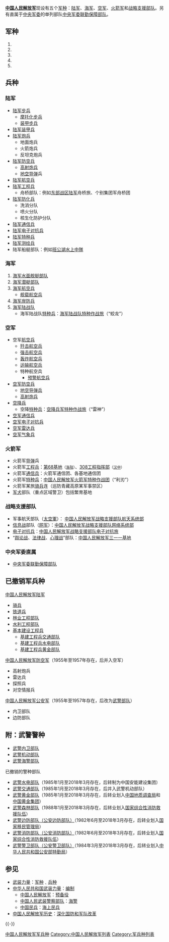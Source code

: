 {{unreferenced|time=2019-11-12T23:18:03+00:00}}
{{中华人民共和国军事|hidden=1}}
'''[[中国人民解放军|中国人民解放军]]'''现设有五个[[军种|军种]]：[[中国人民解放军陆军|陆军]]、[[中国人民解放军海军|海军]]、[[中国人民解放军空军|空军]]、[[中国人民解放军火箭军|火箭军]]和[[中国人民解放军战略支援部队|战略支援部队]]。另有直属于[[中央军事委员会|中央军委]]的单列部队[[中央军委联勤保障部队|中央军委联勤保障部队]]。

== 军种 ==
# {{PLA-Army}}
# {{PLA-Navy}}
# {{PLA-AF}}
# {{PLA-RF}}
# {{PLA-SSF}}

== 兵种 ==
=== 陆军 ===
* [[中国人民解放军步兵|陆军步兵]]
**[[摩托化步兵|摩托化步兵]]
**[[装甲步兵|装甲步兵]]
* [[中国人民解放军装甲兵|陆军装甲兵]]
* [[中国人民解放军炮兵|陆军炮兵]]
**地面炮兵
**火箭炮兵
**反坦克炮兵
* [[中国人民解放军陆军防空兵|陆军防空兵]]
** [[高射炮|高射炮兵]]
** [[面對空飛彈|地空导弹]]兵
* [[中国人民解放军陆军航空兵|陆军航空兵]]
* [[中国人民解放军工程兵|陆军工程兵]]
** 舟桥部队：例如[[中国人民解放军东部战区陆军|东部战区陆军]]舟桥旅、个别集团军舟桥团
* [[中国人民解放军防化兵|陆军防化兵]]
** 洗消分队
** 喷火分队
** 核生化防护分队
* [[中国人民解放军通信兵|陆军通信兵]]
* [[中国人民解放军电子对抗兵|陆军电子对抗兵]]
* [[中國人民解放軍特種部隊|陆军特种兵]]
* [[中国人民解放军测绘兵|陆军测绘兵]]
* 陆军船艇部队：例如[[班公湖水上中隊|班公湖水上中隊]]

=== 海军 ===
# [[中国人民解放军海军舰艇列表|海军水面舰艇部队]]
# [[中国人民解放军海军潜艇部队|海军潜艇部队]]
# [[中国人民解放军海军航空兵|海军航空兵]]
#* [[中国人民解放军海军舰载航空兵部队|舰载航空兵]]
# [[中国人民解放军海军岸防兵|海军岸防兵]]
# [[中国人民解放军海军陆战队|海军陆战队]]
#* 海军陆战队[[中国人民解放军特种部队|特种兵]]：[[中国人民解放军海军陆战队特种作战旅|海军陆战队特种作战旅]]（“蛟龙”）

=== 空军 ===
* 空军[[军事航空|航空兵]]
** [[战斗机|歼击航空兵]]
** [[攻击机|强击航空兵]]
** [[轰炸机|轰炸航空兵]]
** [[運輸機|运输航空兵]]
** 特种航空兵
*** [[预警机|预警航空兵]]
* [[中国人民解放军空军防空兵|空军防空兵]]
** [[面對空飛彈|地空导弹兵]]
** [[高射炮|高射炮兵]]
* [[中国人民解放军空降兵军|空降兵]]
** 空降[[中国人民解放军特种部队|特种兵]]：[[中国人民解放军空降兵军特种作战旅|空降兵军特种作战旅]]（“雷神”）
* [[中国人民解放军通信兵|空军通信兵]]
* [[中国人民解放军电子对抗兵|空军电子对抗兵]]
* [[雷达兵|空军雷达兵]]
* [[气象兵|空军气象兵]]

=== 火箭军 ===
* 火箭军[[导弹|导弹]]兵
* 火箭军[[中国人民解放军工程兵|工程兵]]：[[中国人民解放军火箭军第六十八基地|第68基地]]<small>（[[洛阳市|洛阳]]）</small>、[[中国人民解放军火箭军三〇八工程指挥部|308工程指挥部]]<small>（[[汉中市|汉中]]）</small>
* 火箭军[[中国人民解放军通信兵|通信兵]]：火箭军通信团、各基地通信团
* 火箭军[[中國人民解放軍特種部隊|特种兵]]：[[中国人民解放军火箭军特种作战团|中国人民解放军火箭军特种作战团]]（“利刃”）
* 火箭军某旅[[中国人民解放军骑兵|骑兵]]连（巡防青藏高原某军事禁区）
* [[军犬|军犬]]部队（重点区域警卫）包括繁育基地

=== 战略支援部队 ===
* 军事航天部队（[[太空軍|太空軍]]）： [[中国人民解放军战略支援部队航天系统部|中国人民解放军战略支援部队航天系统部]]
* [[信息战|信息战]]部队（[[网络攻击|网军]]）：[[中国人民解放军战略支援部队网络系统部|中国人民解放军战略支援部队网络系统部]]
* [[中国人民解放军电子对抗兵|电子对抗兵]]：[[中国人民解放军战略支援部队电子对抗旅|中国人民解放军战略支援部队电子对抗旅]]
* “[[舆论战|舆论战]]、[[法律战|法律战]]、[[心理战|心理战]]”部队：[[中国人民解放军三一一基地|中国人民解放军三一一基地]]

=== 中央军委直属 ===
* [[中央军委联勤保障部队|中央军委联勤保障部队]]

== 已撤销军兵种 ==
; [[中国人民解放军陆军|中国人民解放军陆军]]
* [[中国人民解放军骑兵|骑兵]]
* [[中国人民解放军铁道兵|铁道兵]]
* [[中国人民解放军林业工程部队|林业工程部队]]
* [[中国人民解放军水利工程部队|水利工程部队]]
* [[中国人民解放军基本建设工程兵|基本建设工程兵]]
** [[中国人民武装警察部队交通部队|基建工程兵交通部队]]
** [[中国人民武装警察部队水电部队|基建工程兵水电部队]]
** [[中国人民武装警察部队黄金部队|基建工程兵黄金部队]]

; [[中国人民解放军防空军|中国人民解放军防空军]]（1955年至1957年存在，后并入空军）
* 高射炮兵
* 雷达兵
* 探照兵
* 对空情报兵

; [[中国人民武装警察部队|中国人民解放军公安军]]（1955年至1957年存在，后改为[[中国人民武装警察部队|武警部队]]）
* 内卫部队
* 边防部队

== 附：武警警种 ==
* [[中国人民武装警察部队|武警内卫部队]]
* [[中国人民武装警察部队|武警机动部队]]
* [[中国人民武装警察部队海警总队|武警海警部队]]

; 已撤销的警种部队
* [[中国人民武装警察部队水电部队|武警水电部队]]（1985年1月至2018年3月存在，后转制为中国安能建设集团）
* [[中国人民武装警察部队交通部队|武警交通部队]]（1985年1月至2018年3月存在，后并入武警机动部队）
* [[中国人民武装警察部队黄金部队|武警黄金部队]]（1985年1月至2018年3月存在，后转业划入[[中国地质调查局|中国地质调查局]]和[[中国黄金集团|中国黄金集团]]）
* [[中国人民武装警察部队森林部队|武警森林部队]]（1988年1月至2018年3月存在，后转业划入[[国家综合性消防救援队伍|国家综合性消防救援队伍]]）
* [[公安边防部队|武警边防部队（公安边防部队）]]（1982年6月至2018年3月存在，后转业划入[[国家移民管理局|国家移民管理局]]）
* [[公安消防部队|武警消防部队（公安消防部队）]]（1982年6月至2018年3月存在，后转业划入[[国家综合性消防救援队伍|国家综合性消防救援队伍]]）
* [[公安警卫部队|武警警卫部队（公安警卫部队）]]（1984年3月至2018年3月存在，后转业划入[[中华人民共和国公安部特勤局|中华人民共和国公安部特勤局]]）

== 参见 ==
{{Portal|中国共产党|中华人民共和国|军事}}
* [[武装力量|武装力量]]：[[军种|军种]]﹑[[兵种|兵种]]
* [[中华人民共和国军事|中华人民共和国武装力量]]：[[中华人民共和国军事编制|编制]]
** [[中国人民解放军|中国人民解放军]]：[[中国人民解放军预备役部队|预备役]]
** [[中国人民武装警察部队|中国人民武装警察部队]]：[[中国人民武装警察部队海警总队|海警]]
** [[中国民兵|中国民兵]]：[[中国海上民兵|海上民兵]]
* [[中国人民解放军历史|中国人民解放军历史]]：[[深化国防和军队改革|深化国防和军队改革]]

{{-}}
{{中国人民解放军军种主官}}
{{中国人民解放军陆军}}
{{中国人民解放军海军}}
{{中国人民解放军空军}}
{{中国人民解放军火箭军}}
{{中国人民解放军战略支援部队}}
{{中国人民解放军联勤保障部队}}
{{中国人民武装警察部队}}

[[Category:中国人民解放军军兵种|]]
[[Category:中国人民解放军列表|Category:中国人民解放军列表]]
[[Category:军兵种列表|Category:军兵种列表]]
